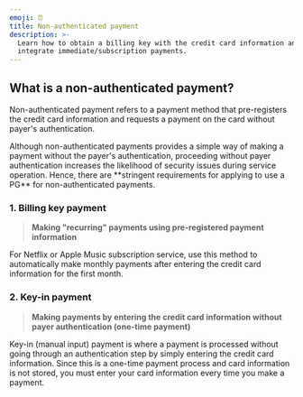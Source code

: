 ```yaml
---
emoji: ⏰
title: Non-authenticated payment
description: >-
  Learn how to obtain a billing key with the credit card information and
  integrate immediate/subscription payments.
---
```





## What is a non-authenticated payment?

Non-authenticated payment refers to a payment method that pre-registers the credit card information and requests a payment on the card without payer's authentication.

<Hint style="info">
Although non-authenticated payments provides a simple way of making a payment without the payer's authentication, proceeding without payer authentication increases the likelihood of security issues during service operation. Hence, there are **stringent requirements for applying to use a PG** for non-authenticated payments.

</Hint>

### 1. Billing key payment

> **Making "recurring" payments using pre-registered payment information**

For Netflix or Apple Music subscription service, use this method to automatically make monthly payments after entering the credit card information for the first month.



### 2. Key-in payment

> **Making payments by entering the credit card information without payer authentication (one-time payment)**

Key-in (manual input) payment is where a payment is processed without going through an authentication step by simply entering the credit card information. Since this is a one-time payment process and card information is not stored, you must enter your card information every time you make a payment.

